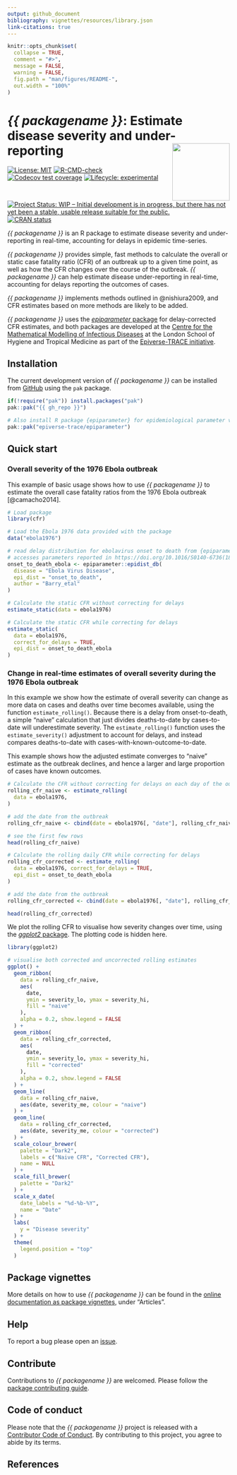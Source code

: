 ```yaml
---
output: github_document
bibliography: vignettes/resources/library.json
link-citations: true
---
```


<!-- README.md is generated from README.Rmd. Please edit that file -->

```r
knitr::opts_chunk$set(
  collapse = TRUE,
  comment = "#>",
  message = FALSE,
  warning = FALSE,
  fig.path = "man/figures/README-",
  out.width = "100%"
)
```

# _{{ packagename }}_: Estimate disease severity and under-reporting <img src="man/figures/logo.svg" align="right" width="130"/>

<!-- badges: start -->
[![License: MIT](https://img.shields.io/badge/License-MIT-blue.svg)](https://opensource.org/licenses/MIT)
[![R-CMD-check](https://github.com/{{ gh_repo }}/actions/workflows/R-CMD-check.yaml/badge.svg)](https://github.com/{{ gh_repo }}/actions/workflows/R-CMD-check.yaml)
[![Codecov test coverage](https://codecov.io/gh/{{ gh_repo }}/branch/main/graph/badge.svg)](https://app.codecov.io/gh/{{ gh_repo }}?branch=main)
[![Lifecycle: experimental](https://img.shields.io/badge/lifecycle-experimental-orange.svg)](https://lifecycle.r-lib.org/articles/stages.html#experimental)
[![Project Status: WIP – Initial development is in progress, but there has not yet been a stable, usable release suitable for the public.](https://www.repostatus.org/badges/latest/wip.svg)](https://www.repostatus.org/#wip)
[![CRAN status](https://www.r-pkg.org/badges/version/{{ packagename }})](https://CRAN.R-project.org/package={{ packagename }})
<!-- badges: end -->

_{{ packagename }}_ is an R package to estimate disease severity and under-reporting in real-time, accounting for delays in epidemic time-series.

_{{ packagename }}_ provides simple, fast methods to calculate the overall or static case fatality ratio (CFR) of an outbreak up to a given time point, as well as how the CFR changes over the course of the outbreak.
_{{ packagename }}_ can help estimate disease under-reporting in real-time, accounting for delays reporting the outcomes of cases.

_{{ packagename }}_ implements methods outlined in @nishiura2009, and CFR estimates based on more methods are likely to be added.

_{{ packagename }}_ uses the [_epiparameter_ package](https://epiverse-trace.github.io/epiparameter/) for delay-corrected CFR estimates, and both packages are developed at the [Centre for the Mathematical Modelling of Infectious Diseases](https://www.lshtm.ac.uk/research/centres/centre-mathematical-modelling-infectious-diseases) at the London School of Hygiene and Tropical Medicine as part of the [Epiverse-TRACE initiative](https://data.org/initiatives/epiverse/).

## Installation

The current development version of _{{ packagename }}_ can be installed from [GitHub](https://github.com/) using the `pak` package.

```r
if(!require("pak")) install.packages("pak")
pak::pak("{{ gh_repo }}")

# Also install R package {epiparameter} for epidemiological parameter values
pak::pak("epiverse-trace/epiparameter")
```

## Quick start

### Overall severity of the 1976 Ebola outbreak

This example of basic usage shows how to use _{{ packagename }}_ to estimate the overall case fatality ratios from the 1976 Ebola outbreak [@camacho2014].

```r
# Load package
library(cfr)

# Load the Ebola 1976 data provided with the package
data("ebola1976")

# read delay distribution for ebolavirus onset to death from {epiparameter}
# accesses parameters reported in https://doi.org/10.1016/S0140-6736(18)31387-4
onset_to_death_ebola <- epiparameter::epidist_db(
  disease = "Ebola Virus Disease",
  epi_dist = "onset_to_death",
  author = "Barry_etal"
)

# Calculate the static CFR without correcting for delays
estimate_static(data = ebola1976)

# Calculate the static CFR while correcting for delays
estimate_static(
  data = ebola1976,
  correct_for_delays = TRUE,
  epi_dist = onset_to_death_ebola
)
```

### Change in real-time estimates of overall severity during the 1976 Ebola outbreak

In this example we show how the estimate of overall severity can change as more data on cases and deaths over time becomes available, using the function `estimate_rolling()`. Because there is a delay from onset-to-death, a simple "naive" calculation that just divides deaths-to-date by cases-to-date will underestimate severity. The `estimate_rolling()` function uses the `estimate_severity()` adjustment to account for delays, and instead compares deaths-to-date with cases-with-known-outcome-to-date.

This example shows how the adjusted estimate converges to "naive" estimate as the outbreak declines, and hence a larger and large proportion of cases have known outcomes.

```r
# Calculate the CFR without correcting for delays on each day of the outbreak
rolling_cfr_naive <- estimate_rolling(
  data = ebola1976,
)

# add the date from the outbreak
rolling_cfr_naive <- cbind(date = ebola1976[, "date"], rolling_cfr_naive)

# see the first few rows
head(rolling_cfr_naive)

# Calculate the rolling daily CFR while correcting for delays
rolling_cfr_corrected <- estimate_rolling(
  data = ebola1976, correct_for_delays = TRUE,
  epi_dist = onset_to_death_ebola
)

# add the date from the outbreak
rolling_cfr_corrected <- cbind(date = ebola1976[, "date"], rolling_cfr_corrected)

head(rolling_cfr_corrected)
```

We plot the rolling CFR to visualise how severity changes over time, using the [_ggplot2_ package](https://ggplot2.tidyverse.org/). The plotting code is hidden here.

```r
library(ggplot2)

# visualise both corrected and uncorrected rolling estimates
ggplot() +
  geom_ribbon(
    data = rolling_cfr_naive,
    aes(
      date,
      ymin = severity_lo, ymax = severity_hi,
      fill = "naive"
    ),
    alpha = 0.2, show.legend = FALSE
  ) +
  geom_ribbon(
    data = rolling_cfr_corrected,
    aes(
      date,
      ymin = severity_lo, ymax = severity_hi,
      fill = "corrected"
    ),
    alpha = 0.2, show.legend = FALSE
  ) +
  geom_line(
    data = rolling_cfr_naive,
    aes(date, severity_me, colour = "naive")
  ) +
  geom_line(
    data = rolling_cfr_corrected,
    aes(date, severity_me, colour = "corrected")
  ) +
  scale_colour_brewer(
    palette = "Dark2",
    labels = c("Naive CFR", "Corrected CFR"),
    name = NULL
  ) +
  scale_fill_brewer(
    palette = "Dark2"
  ) +
  scale_x_date(
    date_labels = "%d-%b-%Y",
    name = "Date"
  ) +
  labs(
    y = "Disease severity"
  ) +
  theme(
    legend.position = "top"
  )
```


## Package vignettes

More details on how to use _{{ packagename }}_ can be found in the [online documentation as package vignettes](https://epiverse-trace.github.io/{{ packagename }}/), under "Articles".

## Help

To report a bug please open an [issue](https://github.com/{{ gh_repo }}/issues/new/choose).

## Contribute

Contributions to _{{ packagename }}_ are welcomed. Please follow the [package contributing guide](https://github.com/{{ gh_repo }}/blob/main/.github/CONTRIBUTING.md).

## Code of conduct

Please note that the _{{ packagename }}_ project is released with a [Contributor Code of Conduct](https://github.com/epiverse-trace/.github/blob/main/CODE_OF_CONDUCT.md). By contributing to this project, you agree to abide by its terms.

## References

